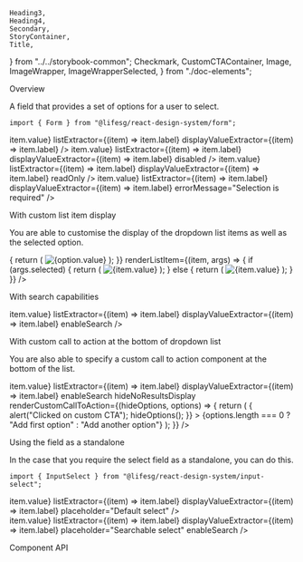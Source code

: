     Heading3,
    Heading4,
    Secondary,
    StoryContainer,
    Title,
} from "../../storybook-common";
    Checkmark,
    CustomCTAContainer,
    Image,
    ImageWrapper,
    ImageWrapperSelected,
} from "./doc-elements";

<Meta title="Form/Select" component={Form.Select} />

<Title>Form.Select</Title>

<Secondary>Overview</Secondary>

A field that provides a set of options for a user to select.

```tsx
import { Form } from "@lifesg/react-design-system/form";
```

<Canvas>
    <Story name="Select">
        <StoryContainer>
            <Container>
                <Form.Select
                    label="This is the select field"
                    options={[
                        { value: "A", label: "Option A" },
                        { value: "B", label: "Option B" },
                        { value: "C", label: "Option C" },
                        { value: "D", label: "Option D" },
                    ]}
                    valueExtractor={(item) => item.value}
                    listExtractor={(item) => item.label}
                    displayValueExtractor={(item) => item.label}
                />
                <Form.Select
                    label="This is the disabled state"
                    options={[
                        { value: "A", label: "Option A" },
                        { value: "B", label: "Option B" },
                        { value: "C", label: "Option C" },
                        { value: "D", label: "Option D" },
                    ]}
                    valueExtractor={(item) => item.value}
                    listExtractor={(item) => item.label}
                    displayValueExtractor={(item) => item.label}
                    disabled
                />
                <Form.Select
                    label="This is the readonly state"
                    options={[
                        { value: "A", label: "Option A" },
                        { value: "B", label: "Option B" },
                        { value: "C", label: "Option C" },
                        { value: "D", label: "Option D" },
                    ]}
                    valueExtractor={(item) => item.value}
                    listExtractor={(item) => item.label}
                    displayValueExtractor={(item) => item.label}
                    readOnly
                />
                <Form.Select
                    label="This is the error state"
                    options={[
                        { value: "A", label: "Option A" },
                        { value: "B", label: "Option B" },
                        { value: "C", label: "Option C" },
                        { value: "D", label: "Option D" },
                    ]}
                    valueExtractor={(item) => item.value}
                    listExtractor={(item) => item.label}
                    displayValueExtractor={(item) => item.label}
                    errorMessage="Selection is required"
                />
            </Container>
        </StoryContainer>
    </Story>
</Canvas>

<Heading3>With custom list item display</Heading3>

You are able to customise the display of the dropdown list items as well as the selected option.

<Canvas>
    <Story name="With custom list item display">
        <StoryContainer>
            <Container>
                <Form.Select
                    label="This has a custom list item display"
                    options={[
                        {
                            value: "A",
                            url: "https://picsum.photos/seed/A/300/100",
                        },
                        {
                            value: "B",
                            url: "https://picsum.photos/seed/B/500/200",
                        },
                        {
                            value: "C",
                            url: "https://picsum.photos/seed/C/300/300",
                        },
                        {
                            value: "D",
                            url: "https://picsum.photos/seed/D/600/150",
                        },
                    ]}
                    renderCustomSelectedOption={(option) => {
                        return (
                            <ImageWrapper>
                                <Image src={option.url} alt={option.value} />
                            </ImageWrapper>
                        );
                    }}
                    renderListItem={(item, args) => {
                        if (args.selected) {
                            return (
                                <ImageWrapperSelected>
                                    <ImageWrapper>
                                        <Image
                                            src={item.url}
                                            alt={item.value}
                                        />
                                    </ImageWrapper>
                                    <Checkmark />
                                </ImageWrapperSelected>
                            );
                        } else {
                            return (
                                <ImageWrapper>
                                    <Image src={item.url} alt={item.value} />
                                </ImageWrapper>
                            );
                        }
                    }}
                />
            </Container>
        </StoryContainer>
    </Story>
</Canvas>

<Heading3>With search capabilities</Heading3>

<Canvas>
    <Story name="With search">
        <StoryContainer>
            <Container>
                <Form.Select
                    label="This has searchable options"
                    options={[
                        { value: "A", label: "Option A" },
                        { value: "B", label: "Option B" },
                        { value: "C", label: "Option C" },
                        { value: "D", label: "Option D" },
                    ]}
                    valueExtractor={(item) => item.value}
                    listExtractor={(item) => item.label}
                    displayValueExtractor={(item) => item.label}
                    enableSearch
                />
            </Container>
        </StoryContainer>
    </Story>
</Canvas>

<Heading3>With custom call to action at the bottom of dropdown list</Heading3>

You are also able to specify a custom call to action component at the bottom
of the list.

<Canvas>
    <Story name="With custom call to action">
        <StoryContainer>
            <Container>
                <Form.Select
                    label="This has a call to action at the bottom of dropdown list"
                    options={[
                        { value: "A", label: "Option A" },
                        { value: "B", label: "Option B" },
                        { value: "C", label: "Option C" },
                        { value: "D", label: "Option D" },
                    ]}
                    valueExtractor={(item) => item.value}
                    listExtractor={(item) => item.label}
                    displayValueExtractor={(item) => item.label}
                    enableSearch
                    hideNoResultsDisplay
                    renderCustomCallToAction={(hideOptions, options) => {
                        return (
                            <CustomCTAContainer>
                                <Button.Default
                                    style={{ width: "100%" }}
                                    onClick={() => {
                                        alert("Clicked on custom CTA");
                                        hideOptions();
                                    }}
                                >
                                    {options.length === 0
                                        ? "Add first option"
                                        : "Add another option"}
                                </Button.Default>
                            </CustomCTAContainer>
                        );
                    }}
                />
            </Container>
        </StoryContainer>
    </Story>
</Canvas>

<Heading3>Using the field as a standalone</Heading3>

In the case that you require the select field as a standalone, you can do this.

```tsx
import { InputSelect } from "@lifesg/react-design-system/input-select";
```

<Canvas>
    <Story name="Standalone usage">
        <StoryContainer>
            <Container>
                <InputSelect
                    options={[
                        { value: "A", label: "Option A" },
                        { value: "B", label: "Option B" },
                        { value: "C", label: "Option C" },
                        { value: "D", label: "Option D" },
                    ]}
                    valueExtractor={(item) => item.value}
                    listExtractor={(item) => item.label}
                    displayValueExtractor={(item) => item.label}
                    placeholder="Default select"
                />
                <br />
                <InputSelect
                    options={[
                        { value: "A", label: "Option A" },
                        { value: "B", label: "Option B" },
                        { value: "C", label: "Option C" },
                        { value: "D", label: "Option D" },
                    ]}
                    valueExtractor={(item) => item.value}
                    listExtractor={(item) => item.label}
                    displayValueExtractor={(item) => item.label}
                    placeholder="Searchable select"
                    enableSearch
                />
            </Container>
        </StoryContainer>
    </Story>
</Canvas>

<Secondary>Component API</Secondary>

<PropsTable />
